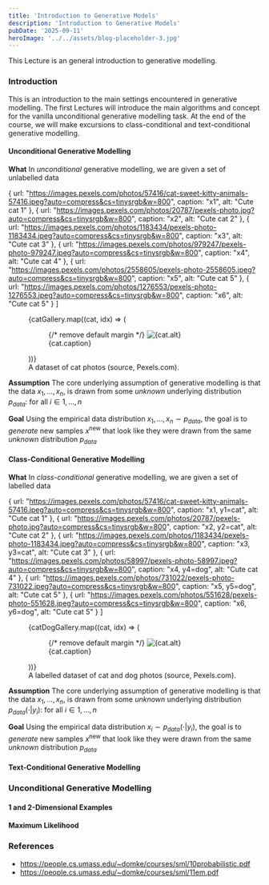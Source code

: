 ```yaml
---
title: 'Introduction to Generative Models'
description: 'Introduction to Generative Models'
pubDate: '2025-09-11'
heroImage: '../../assets/blog-placeholder-3.jpg'
---
```



This Lecture is an general introduction to generative modelling.

### Introduction

This is an introduction to the main settings encountered in generative modelling. The first Lectures will introduce the main algorithms and concept for the vanilla unconditional generative modelling task.
At the end of the course, we will make excursions to class-conditional and text-conditional generative modelling.


#### Unconditional Generative Modelling

**What** In *unconditional* generative modelling, we are given a set of unlabelled data

<T block v='text("Data: ") underbrace({x_1, x_2, x_3,dots, x_n}, n "observations") in bb(R)^d .' />


  {
    url: "https://images.pexels.com/photos/57416/cat-sweet-kitty-animals-57416.jpeg?auto=compress&cs=tinysrgb&w=800",
    caption: "x1",
    alt: "Cute cat 1"
  },
  {
    url: "https://images.pexels.com/photos/20787/pexels-photo.jpg?auto=compress&cs=tinysrgb&w=800",
    caption: "x2",
    alt: "Cute cat 2"
  },
  {
    url: "https://images.pexels.com/photos/1183434/pexels-photo-1183434.jpeg?auto=compress&cs=tinysrgb&w=800",
    caption: "x3",
    alt: "Cute cat 3"
  },
  {
    url: "https://images.pexels.com/photos/979247/pexels-photo-979247.jpeg?auto=compress&cs=tinysrgb&w=800",
    caption: "x4",
    alt: "Cute cat 4"
  },
  {
    url: "https://images.pexels.com/photos/2558605/pexels-photo-2558605.jpeg?auto=compress&cs=tinysrgb&w=800",
    caption: "x5",
    alt: "Cute cat 5"
  },
  {
    url: "https://images.pexels.com/photos/1276553/pexels-photo-1276553.jpeg?auto=compress&cs=tinysrgb&w=800",
    caption: "x6",
    alt: "Cute cat 5"
  }
]

<figure>
  <div style={{
    display: "grid",
    gridTemplateColumns: "repeat(auto-fit, minmax(200px, 1fr))",
    gap: "1rem",
    alignItems: "start"
  }}>
    {catGallery.map((cat, idx) => (
      <figure key={idx} style={{ margin: 0 }}> {/* remove default margin */}
        <img
          src={cat.url}
          alt={cat.alt}
          style={{ width: "100%", height: "auto", objectFit: "cover", display: "block" }}
        />
        <figcaption style={{
          textAlign: "center",
          fontSize: "0.85rem",
          color: "#6b7280",
          margin: 0,             // remove figcaption margin
          marginTop: "0.25rem"   // optional small spacing
        }}>
          {cat.caption}
        </figcaption>
      </figure>
    ))}
  </div>

  <figcaption style={{
    textAlign: "center",
    marginTop: "1rem",
    fontStyle: "italic",
    color: "#6b7280"
  }}>
    A dataset of cat photos (source, Pexels.com).
  </figcaption>
</figure>

**Assumption** The core underlying assumption of generative modelling is that the data $x_1, \dots, x_n$, is drawn from some *unknown* underlying distribution $p_{data}$: for all $i \in 1, \dots, n$

<T block v='x_i ~ underbrace(p_"data", "unknown") .' />

**Goal** Using the empirical data distribution $x_1, \dots, x_n \sim p_{data}$, the goal is to *generate* new samples $x^{\text{new}}$ that look like they were drawn from the same *unknown* distribution $p_{data}$


<T block v='x^"new" ~ p_"data" .' />


#### Class-Conditional Generative Modelling

**What** In *class-conditional* generative modelling, we are given a set of labelled data

<T block v='text("Data: ") underbrace({(x_1, y_1),dots, (x_n, y_n)}, n "labelled observations") in bb(R)^d times bb(R) .' />


  {
    url: "https://images.pexels.com/photos/57416/cat-sweet-kitty-animals-57416.jpeg?auto=compress&cs=tinysrgb&w=800",
    caption: "x1, y1=cat",
    alt: "Cute cat 1"
  },
  {
    url: "https://images.pexels.com/photos/20787/pexels-photo.jpg?auto=compress&cs=tinysrgb&w=800",
    caption: "x2, y2=cat",
    alt: "Cute cat 2"
  },
  {
    url: "https://images.pexels.com/photos/1183434/pexels-photo-1183434.jpeg?auto=compress&cs=tinysrgb&w=800",
    caption: "x3, y3=cat",
    alt: "Cute cat 3"
  },
  {
    url: "https://images.pexels.com/photos/58997/pexels-photo-58997.jpeg?auto=compress&cs=tinysrgb&w=800",
    caption: "x4, y4=dog",
    alt: "Cute cat 4"
  },
  {
    url: "https://images.pexels.com/photos/731022/pexels-photo-731022.jpeg?auto=compress&cs=tinysrgb&w=800",
    caption: "x5, y5=dog",
    alt: "Cute cat 5"
  },
  {
    url: "https://images.pexels.com/photos/551628/pexels-photo-551628.jpeg?auto=compress&cs=tinysrgb&w=800",
    caption: "x6, y6=dog",
    alt: "Cute cat 5"
  }
]

<figure>
  <div style={{
    display: "grid",
    gridTemplateColumns: "repeat(auto-fit, minmax(200px, 1fr))",
    gap: "1rem",
    alignItems: "start"
  }}>
    {catDogGallery.map((cat, idx) => (
      <figure key={idx} style={{ margin: 0 }}> {/* remove default margin */}
        <img
          src={cat.url}
          alt={cat.alt}
          style={{ width: "100%", height: "auto", objectFit: "cover", display: "block" }}
        />
        <figcaption style={{
          textAlign: "center",
          fontSize: "0.85rem",
          color: "#6b7280",
          margin: 0,             // remove figcaption margin
          marginTop: "0.25rem"   // optional small spacing
        }}>
          {cat.caption}
        </figcaption>
      </figure>
    ))}
  </div>

  <figcaption style={{
    textAlign: "center",
    marginTop: "1rem",
    fontStyle: "italic",
    color: "#6b7280"
  }}>
    A labelled dataset of cat and dog photos (source, Pexels.com).
  </figcaption>
</figure>


**Assumption** The core underlying assumption of generative modelling is that the data $x_1, \dots, x_n$, is drawn from some *unknown* underlying distribution $p_{data}( \cdot | y_i)$: for all $i \in 1, \dots, n$

<T block v='x_i ~ underbrace(p_"data" (dot | y_i), "unknown") .' />

**Goal** Using the empirical data distribution $x_i \sim p_{data}(\cdot | y_i)$, the goal is to *generate* new samples $x^{\text{new}}$ that look like they were drawn from the same *unknown* distribution $p_{data}$


<T block v='x^"new cat" ~ p_"data" (dot | y="cat") ,' />
<T block v='x^"new dog" ~ p_"data" (dot | y="dog") .' />

#### Text-Conditional Generative Modelling

### Unconditional Generative Modelling

#### 1 and 2-Dimensional Examples

#### Maximum Likelihood

### References
- https://people.cs.umass.edu/~domke/courses/sml/10probabilistic.pdf
- https://people.cs.umass.edu/~domke/courses/sml/11em.pdf
